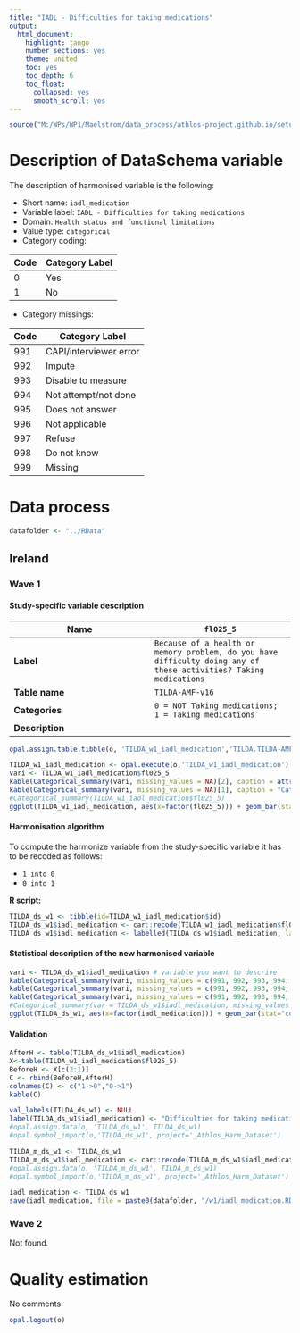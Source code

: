 ```yaml
---
title: "IADL - Difficulties for taking medications"
output:
  html_document:
    highlight: tango
    number_sections: yes
    theme: united
    toc: yes
    toc_depth: 6
    toc_float:
      collapsed: yes
      smooth_scroll: yes
---
```


<!-- ########################################################## --> 

<!-- # Installation, loading packages -->
<!-- **R script:** -->

```r
source("M:/WPs/WP1/Maelstrom/data_process/athlos-project.github.io/setup_iago.r")
```
<!-- ########################################################## --> 



# Description of DataSchema variable

The description of harmonised variable is the following:

* Short name: `iadl_medication`
* Variable label: `IADL - Difficulties for taking medications`
* Domain: `Health status and functional limitations`
* Value type: `categorical`
* Category coding:

**Code** | **Category Label**
-------- | ------------------
0        | Yes
1        | No

* Category missings: 

**Code** | **Category Label**
----| ------------------
991 | CAPI/interviewer error
992 | Impute
993 | Disable to measure
994 | Not attempt/not done
995 | Does not answer
996 | Not applicable
997 | Refuse
998 | Do not know
999 | Missing




<!-- ########################################################## --> 

# Data process

```r
datafolder <- "../RData"
```

## Ireland
### Wave 1

#### Study-specific variable description

 


| **Name** | `fl025_5`|
|-|-|
| **Label** | `Because of a health or memory problem, do you have difficulty doing any of these activities? Taking medications` |
| **Table name** | `TILDA-AMF-v16` |
| **Categories** |`0 = NOT Taking medications; 1 = Taking medications`|
| **Description** |  |


```r
opal.assign.table.tibble(o, 'TILDA_w1_iadl_medication','TILDA.TILDA-AMF-v16', variables=list('fl025_5'), missings = TRUE)
```

```r
TILDA_w1_iadl_medication <- opal.execute(o,'TILDA_w1_iadl_medication')
vari <- TILDA_w1_iadl_medication$fl025_5
kable(Categorical_summary(vari, missing_values = NA)[2], caption = attributes(vari)$`spss::shortName`)
kable(Categorical_summary(vari, missing_values = NA)[1], caption = "Category")
#Categorical_summary(TILDA_w1_iadl_medication$fl025_5)
ggplot(TILDA_w1_iadl_medication, aes(x=factor(fl025_5))) + geom_bar(stat="count", width=0.4, fill="steelblue") + xlab("IADL - Taking medications") + ylab("Frequency")
```

#### Harmonisation algorithm

To compute the harmonize variable from the study-specific variable it has to be recoded as follows:

* `1 into 0` 
* `0 into 1` 

**R script:**
```r
TILDA_ds_w1 <- tibble(id=TILDA_w1_iadl_medication$id)
TILDA_ds_w1$iadl_medication <- car::recode(TILDA_w1_iadl_medication$fl025_5, "0 = '1';1 = '0' ")
TILDA_ds_w1$iadl_medication <- labelled(TILDA_ds_w1$iadl_medication, labels = c(Yes=0, No=1,Missing=999, Do_not_know=998, Refuse=997, Not_applicable=996, Does_not_answer=995,  Not_attempt_not_done=994, Disable_to_measure=993, Impute=992, CAPI_interviewer_error=991))
```

#### Statistical description of the new harmonised variable
```r
vari <- TILDA_ds_w1$iadl_medication # variable you want to descrive
kable(Categorical_summary(vari, missing_values = c(991, 992, 993, 994, 995, 996, 997, 998, 999))[3])
kable(Categorical_summary(vari, missing_values = c(991, 992, 993, 994, 995, 996, 997, 998, 999))[1], caption = "Category")
kable(Categorical_summary(vari, missing_values = c(991, 992, 993, 994, 995, 996, 997, 998, 999))[2], caption = "Type of missing")
#Categorical_summary(var = TILDA_ds_w1$iadl_medication, missing_values = c(991, 992, 993, 994, 995, 996, 997, 998, 999))
ggplot(TILDA_ds_w1, aes(x=factor(iadl_medication))) + geom_bar(stat="count", width=0.4, fill="steelblue") + xlab("IADL - Taking medications") + ylab("Frequency")
```

#### Validation
```r
AfterH <- table(TILDA_ds_w1$iadl_medication)
X<-table(TILDA_w1_iadl_medication$fl025_5)
BeforeH <- X[c(2:1)]
C <- rbind(BeforeH,AfterH)
colnames(C) <- c("1->0","0->1") 
kable(C)
```

 

```r
val_labels(TILDA_ds_w1) <- NULL
label(TILDA_ds_w1$iadl_medication) <- "Difficulties for taking medications"
#opal.assign.data(o, 'TILDA_ds_w1', TILDA_ds_w1)
#opal.symbol_import(o,'TILDA_ds_w1', project='_Athlos_Harm_Dataset')

TILDA_m_ds_w1 <- TILDA_ds_w1
TILDA_m_ds_w1$iadl_medication <- car::recode(TILDA_m_ds_w1$iadl_medication, "c(991, 992, 993, 994, 995, 996, 997,998, 999)=NA")
#opal.assign.data(o, 'TILDA_m_ds_w1', TILDA_m_ds_w1)
#opal.symbol_import(o,'TILDA_m_ds_w1', project='_Athlos_Harm_Dataset')
```

```r
iadl_medication <- TILDA_ds_w1
save(iadl_medication, file = paste0(datafolder, "/w1/iadl_medication.RData"))
```

### Wave 2

Not found.


# Quality estimation

No comments

```r
opal.logout(o)
```
